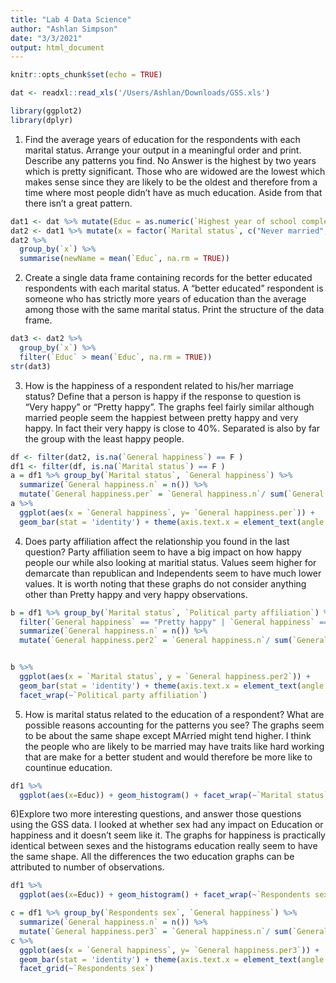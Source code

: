 ```yaml
---
title: "Lab 4 Data Science"
author: "Ashlan Simpson"
date: "3/3/2021"
output: html_document
---
```


```r
knitr::opts_chunk$set(echo = TRUE)
```

```r
dat <- readxl::read_xls('/Users/Ashlan/Downloads/GSS.xls')
```

```r
library(ggplot2)
library(dplyr)
```

1) Find the average years of education for the respondents with each marital status. Arrange your output in a meaningful order and print. Describe any patterns you find.
No Answer is the highest by two years which is pretty significant. Those who are widowed are the lowest which makes sense since they are likely to be the oldest and therefore from a time where most people didn't have as much education. Aside from that there isn't a great pattern.
```r

dat1 <- dat %>% mutate(Educ = as.numeric(`Highest year of school completed`))
dat2 <- dat1 %>% mutate(x = factor(`Marital status`, c("Never married", "Married", "Separated", "Divorced", "Widowed", "No answer") ))
dat2 %>%
  group_by(`x`) %>% 
  summarise(newName = mean(`Educ`, na.rm = TRUE))
```

2) Create a single data frame containing records for the better educated respondents with each marital status. A “better educated” respondent is someone who has strictly more years of education than the average among those with the same marital status. Print the structure of the data frame.
```r
dat3 <- dat2 %>%
  group_by(`x`) %>%
  filter(`Educ` > mean(`Educ`, na.rm = TRUE))
str(dat3)
```

3) How is the happiness of a respondent related to his/her marriage status? Define that a person is happy if the response to question is “Very happy” or “Pretty happy”.
The graphs feel fairly similar although married people seem the happiest between pretty happy and very happy. In fact their very happy is close to 40%. Separated is also by far the group with the least happy people. 
```r
df <- filter(dat2, is.na(`General happiness`) == F )
df1 <- filter(df, is.na(`Marital status`) == F )
a = df1 %>% group_by(`Marital status`, `General happiness`) %>%
  summarize(`General happiness.n` = n()) %>%
  mutate(`General happiness.per` = `General happiness.n`/ sum(`General happiness.n`))
a %>%
  ggplot(aes(x = `General happiness`, y= `General happiness.per`)) +
  geom_bar(stat = 'identity') + theme(axis.text.x = element_text(angle = 90)) + facet_grid(~`Marital status`)
```

4) Does party affiliation affect the relationship you found in the last question?
Party affiliation seem to have a big impact on how happy people our while also looking at maritial status. Values seem higher for demarcate than republican and Independents seem to have much lower values. It is worth noting that these graphs do not consider anything other than Pretty happy and very happy observations. 

```r
b = df1 %>% group_by(`Marital status`, `Political party affiliation`) %>%
  filter(`General happiness` == "Pretty happy" | `General happiness` == "Very happy") %>%
  summarize(`General happiness.n` = n()) %>%
  mutate(`General happiness.per2` = `General happiness.n`/ sum(`General happiness.n`))


b %>%
  ggplot(aes(x = `Marital status`, y = `General happiness.per2`)) +
  geom_bar(stat = 'identity') + theme(axis.text.x = element_text(angle = 90)) +
  facet_wrap(~`Political party affiliation`)
```
5) How is marital status related to the education of a respondent? What are possible reasons accounting for the patterns you see?
The graphs seem to be about the same shape except MArried might tend higher. I think the people who are likely to be married may have traits like hard working that are make for a better student and would therefore be more like to countinue education. 
```r
df1 %>%
  ggplot(aes(x=Educ)) + geom_histogram() + facet_wrap(~`Marital status`)
```
6)Explore two more interesting questions, and answer those questions using the GSS data.
I looked at whether sex had any impact on Education or happiness and it doesn't seem like it. The graphs for happiness is practically identical between sexes and the histograms education really seem to have the same shape. All the differences the two education graphs can be attributed to number of observations. 
```r
df1 %>%
  ggplot(aes(x=Educ)) + geom_histogram() + facet_wrap(~`Respondents sex`)

c = df1 %>% group_by(`Respondents sex`, `General happiness`) %>%
  summarize(`General happiness.n` = n()) %>%
  mutate(`General happiness.per3` = `General happiness.n`/ sum(`General happiness.n`))
c %>%
  ggplot(aes(x = `General happiness`, y= `General happiness.per3`)) +
  geom_bar(stat = 'identity') + theme(axis.text.x = element_text(angle = 90)) +
  facet_grid(~`Respondents sex`)
```





































